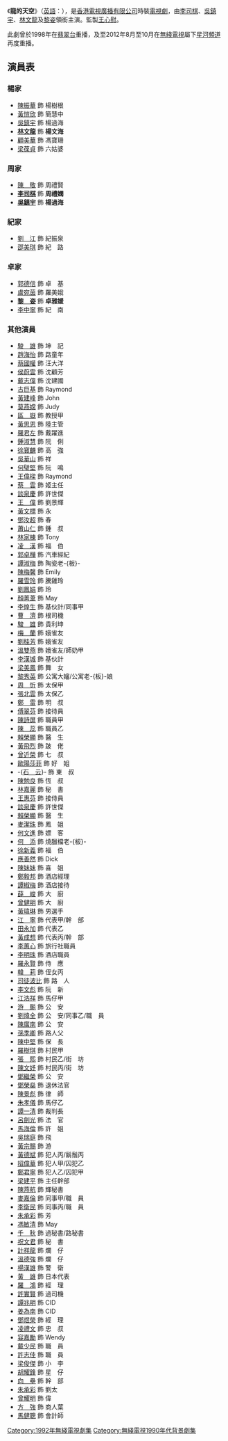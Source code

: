 {{無綫劇集 
| 中文劇名=龍的天空
| 英文劇名=The Change of Time
| 圖像= 
| 製作年份=1991年
| 海外推出日期=
| 翡翠台首播日期=1992年1月13日－3月6日
| 翡翠台首播時間=逢星期一至五 20:50－21:50
| 監製=[[王心慰|王心慰]]
| 編導=[[黃偉聲|黃偉聲]]、[[邱南隆|邱南隆]]、[[曾麗珍|曾麗珍]]、[[楊天明|楊天明]]、<br>[[鄭永基|鄭永基]]、[[蔡晶盛|蔡晶盛]]
| 製作統籌=[[陳美華|陳美華]]
| 助理編導=[[吳家勤|吳家勤]]、[[羅永賢|羅永賢]]、[[李淑雯|李淑雯]]、[[陳筱玲_(編導)|陳筱玲]]、<br>[[林鳳玲|林鳳玲]]、[[蔡沛興|蔡沛興]]
| 編審=[[黃翠華|黃翠華]]、[[陳寶華|陳寶華]]
| 編劇=[[黃翠華|黃翠華]]、[[陳寶華|陳寶華]]、[[關靜雯|關靜雯]]、[[彭美鳳|彭美鳳]]、<br>[[陳寶燕|陳寶燕]]、[[伍立光|伍立光]]
| 集數=40
| 製作公司=[[香港|香港]][[電視廣播有限公司|電視廣播有限公司]]
| 外景={{HKG-1959}}、{{TW}}、<br>{{CHN}}[[廣東|廣東]][[廣州|廣州]]、[[順德|順德]]
| 劇種=時裝
| 主演={{nowrap|[[李司棋|李司棋]]、[[吳鎮宇|吳鎮宇]]、[[林文龍|林文龍]]、[[邵美琪|邵美琪]]、<br>[[劉江_(香港)|劉　江]]、[[黎姿|黎姿]]、[[陳振華_(1940年)|陳振華]]、[[黃愷欣|黃愷欣]]、<br>[[顧美華|顧美華]]、[[盧宛茵|盧宛茵]]、[[郭德信|郭德信]]、[[李中寧|李中寧]]}}
| 主題曲=天天向上
| 作曲=[[黃耀明|黃耀明]]、[[蔡德才|蔡德才]]
| 填詞=[[甘國亮|甘國亮]]
| 主唱=[[黃耀明|黃耀明]]
| 片尾曲=夢裡可是誰
| 作曲2=[[蔡國權|蔡國權]]
| 填詞2=[[簡寧|簡　寧]]
| 主唱2=[[蔡國權|蔡國權]]
}}
《'''龍的天空'''》（[[英語|英語]]：{{lang|en|'''The Change of Time'''}}），是[[香港|香港]][[電視廣播有限公司|電視廣播有限公司]]時裝[[電視劇|電視劇]]，由[[李司棋|李司棋]]、[[吳鎮宇|吳鎮宇]]、[[林文龍|林文龍]]及[[黎姿|黎姿]]領銜主演。監製[[王心慰|王心慰]]。

此劇曾於1998年在[[翡翠台|翡翠台]]重播，及至2012年8月至10月在[[無綫電視|無綫電視]]屬下[[星河頻道|星河頻道]]再度重播。

==演員表==
=== 楊家 ===
*[[陳振華_(1940年)|陳振華]] 飾 楊樹根
*[[黃愷欣|黃愷欣]] 飾 簡慧中
*[[吳鎮宇|吳鎮宇]] 飾 楊過海
*'''[[林文龍|林文龍]]''' 飾 '''楊文海'''
*[[顧美華|顧美華]] 飾 馮寶珊
*[[梁葆貞|梁葆貞]] 飾 六姑婆

=== 周家 ===
*[[陳敬_(香港)|陳　敬]] 飾 周禮賢
*'''[[李司棋|李司棋]]''' 飾 '''周禮嫻'''
*'''[[吳鎮宇|吳鎮宇]]''' 飾 '''楊過海'''

=== 紀家 ===
*[[劉江_(香港)|劉　江]] 飾 紀振泉
*[[邵美琪|邵美琪]] 飾 紀　路

=== 卓家 ===
*[[郭德信|郭德信]] 飾 卓　基
*[[盧宛茵|盧宛茵]] 飾 羅美娥
*'''[[黎姿|黎　姿]]''' 飾 '''卓雅媛'''
*[[李中寧|李中寧]] 飾 紀　南

===其他演員===
*[[駿雄|駿　雄]] 飾 坤　記
*[[趙海怡|趙海怡]] 飾 路童年
*[[蔡國權|蔡國權]] 飾 汪大洋
*[[侯蔚雲|侯蔚雲]] 飾 沈顧芳
*[[戴志偉|戴志偉]] 飾 沈建國
*[[古巨基|古巨基]] 飾 Raymond
*[[黃建峰|黃建峰]] 飾 John
*[[莫燕嫦|莫燕嫦]] 飾 Judy
*[[區嶽|區　嶽]] 飾 教授甲
*[[黃思恩|黃思恩]] 飾 陸主管
*[[羅君左|羅君左]] 飾 戴躍進
*[[鍾淑慧|鍾淑慧]] 飾 阮　俐
*[[徐寶麟|徐寶麟]] 飾 高　強
*[[吳華山|吳華山]] 飾 祥
*[[何璧堅|何璧堅]] 飾 阮　鳴
*[[王偉樑|王偉樑]] 飾 Raymond
*[[蔡雲|蔡　雲]] 飾 姬主任
*[[談泉慶|談泉慶]] 飾 許世傑
*[[王偉_(香港)|王　偉]] 飾 劉景輝
*[[黃文標|黃文標]] 飾 永
*[[鄧汝超|鄧汝超]] 飾 春
*[[蕭山仁|蕭山仁]] 飾 鍾　叔
*[[林家棟|林家棟]] 飾 Tony
*[[凌漢|凌　漢]] 飾 福　伯
*[[郭卓樺|郭卓樺]] 飾 汽車經紀
*[[譚淑梅|譚淑梅]] 飾 陶瓷老-{板}-
*[[陳梅馨|陳梅馨]] 飾 Emily
*[[羅雪玲|羅雪玲]] 飾 騰雞玲
*[[劉鳳娟|劉鳳娟]] 飾 玲
*[[顏菁葦|顏菁葦]] 飾 May
*[[李煌生|李煌生]] 飾 基伙計/同事甲
*[[曹濟|曹　濟]] 飾 根司機
*[[駿雄|駿　雄]] 飾 貴利坤
*[[梅蘭|梅　蘭]] 飾 娥雀友
*[[劉桂芳|劉桂芳]] 飾 娥雀友
*[[溫雙燕|溫雙燕]] 飾 娥雀友/師奶甲
*[[李漢城|李漢城]] 飾 基伙計
*[[梁美鳳|梁美鳳]] 飾 舞　女
*[[黎秀英|黎秀英]] 飾 公寓大嬸/公寓老-{板}-娘
*[[周忻|周　忻]] 飾 太保甲
*[[張北雲|張北雲]] 飾 太保乙
*[[鄭雷|鄭　雷]] 飾 明　叔
*[[傅翠芬|傅翠芬]] 飾 接待員
*[[陳詩屏|陳詩屏]] 飾 職員甲
*[[陳蕊|陳　蕊]] 飾 職員乙
*[[賴榮顯|賴榮顯]] 飾 醫　生
*[[黃飛烈|黃飛烈]] 飾 跛　佬
*[[曾近榮|曾近榮]] 飾 七　叔
*[[歐陽莎菲|歐陽莎菲]] 飾 好　姐
*-{[[石云|石　云]]}- 飾 東　叔
*[[陳勉良|陳勉良]] 飾 恆　叔
*[[林嘉麗|林嘉麗]] 飾 秘　書
*[[王惠芬|王惠芬]] 飾 接侍員
*[[談泉慶|談泉慶]] 飾 許世傑
*[[賴榮顯|賴榮顯]] 飾 醫　生
*[[麥潔珠|麥潔珠]] 飾 鳳　姐
*[[何文進|何文進]] 飾 嫖　客
*[[何添_(演員)|何　添]] 飾 燒臘檔老-{板}-
*[[徐新義|徐新義]] 飾 福　伯
*[[應善然|應善然]] 飾 Dick
*[[陳妹妹|陳妹妹]] 飾 喜　姐
*[[鄭毅邦|鄭毅邦]] 飾 酒店經理
*[[譚椒梅|譚椒梅]] 飾 酒店接待
*[[薛峻|薛　峻]] 飾 大　廚
*[[曾健明|曾健明]] 飾 大　廚
*[[黃瑋琳|黃瑋琳]] 飾 男選手
*[[江寧_(演員)|江　寧]] 飾 代表甲/幹　部
*[[田永加|田永加]] 飾 代表乙
*[[黃成想|黃成想]] 飾 代表丙/幹　部
*[[李蕙心|李蕙心]] 飾 旅行社職員
*[[李明珠|李明珠]] 飾 酒店職員
*[[羅永賢|羅永賢]] 飾 侍　應
*[[韓莉|韓　莉]] 飾 侄女丙
*[[司徒波比|司徒波比]] 飾 路　人
*[[李文彪|李文彪]] 飾 阮　新
*[[江浩祥|江浩祥]] 飾 馬仔甲
*[[游飈|游　飈]] 飾 公　安
*[[劉煒全|劉煒全]] 飾 公　安/同事乙/職　員
*[[陳廣南|陳廣南]] 飾 公　安
*[[孫季卿|孫季卿]] 飾 路人父
*[[陳中堅|陳中堅]] 飾 保　長
*[[羅樹琪|羅樹琪]] 飾 村民甲
*[[張熙|張　熙]] 飾 村民乙/街　坊
*[[陳文妤|陳文妤]] 飾 村民丙/街　坊
*[[鄧繼榮|鄧繼榮]] 飾 公　安
*[[鄧榮燊|鄧榮燊]] 飾 退休法官
*[[陳景彪|陳景彪]] 飾 律　師
*[[朱孝儀|朱孝儀]] 飾 馬仔乙
*[[譚一清|譚一清]] 飾 裁判長
*[[呂劍光|呂劍光]] 飾 法　官
*[[馬海倫|馬海倫]] 飾 許　姐
*[[吳瑞庭|吳瑞庭]] 飾 飛
*[[黃宗賜|黃宗賜]] 飾 游
*[[黃德斌|黃德斌]] 飾 犯人丙/鬍鬚丙
*[[招偉華|招偉華]] 飾 犯人甲/囚犯乙
*[[鄭君寧|鄭君寧]] 飾 犯人乙/囚犯甲
*[[梁建平|梁建平]] 飾 主任幹部
*[[陳燕航|陳燕航]] 飾 輝秘書
*[[麥嘉倫|麥嘉倫]] 飾 同事甲/職　員
*[[李衛民|李衛民]] 飾 同事丙/職　員
*[[朱承彩|朱承彩]] 飾 芳
*[[馮敏清|馮敏清]] 飾 May
*[[西川千秋|千　秋]] 飾 過秘書/路秘書
*[[祝文君|祝文君]] 飾 秘　書
*[[計祥龍|計祥龍]] 飾 爛　仔
*[[溫德強|溫德強]] 飾 爛　仔
*[[楊漢雄|楊漢雄]] 飾 警　衛
*[[黃雄|黃　雄]] 飾 日本代表
*[[羅鴻_(演員)|羅　鴻]] 飾 經　理
*[[許實賢|許實賢]] 飾 過司機
*[[譚兆明|譚兆明]] 飾 CID
*[[姜為南|姜為南]] 飾 CID
*[[鄧煜榮|鄧煜榮]] 飾 經　理
*[[凌禮文|凌禮文]] 飾 忠　叔
*[[容嘉勵|容嘉勵]] 飾 Wendy
*[[戴少民|戴少民]] 飾 職　員
*[[許志佳|許志佳]] 飾 職　員
*[[梁俊傑|梁俊傑]] 飾 小　李
*[[胡耀鋒|胡耀鋒]] 飾 星　仔
*[[向壘|向　壘]] 飾 幹　部
*[[朱承彩|朱承彩]] 飾 劉太
*[[曾耀明|曾耀明]] 飾 偉
*[[方強_(演員)|方　強]] 飾 商人葉
*[[馬健聰|馬健聰]] 飾 會計師

[[Category:1992年無綫電視劇集|Category:1992年無綫電視劇集]]
[[Category:無綫電視1990年代背景劇集|Category:無綫電視1990年代背景劇集]]